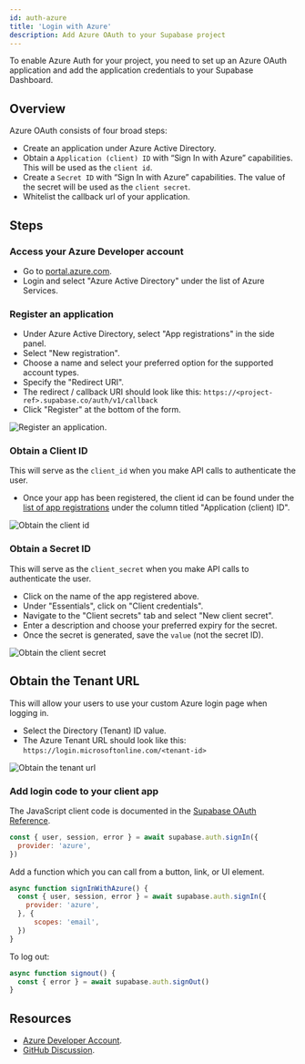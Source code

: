 ```yaml
---
id: auth-azure
title: 'Login with Azure'
description: Add Azure OAuth to your Supabase project
---
```



To enable Azure Auth for your project, you need to set up an Azure OAuth application and add the application credentials to your Supabase Dashboard.

## Overview

Azure OAuth consists of four broad steps:

- Create an application under Azure Active Directory.
- Obtain a `Application (client) ID` with “Sign In with Azure” capabilities. This will be used as the `client id`.
- Create a `Secret ID` with “Sign In with Azure” capabilities. The value of the secret will be used as the `client secret`.
- Whitelist the callback url of your application.

## Steps

### Access your Azure Developer account

- Go to [portal.azure.com](https://portal.azure.com/#home).
- Login and select "Azure Active Directory" under the list of Azure Services.

### Register an application

- Under Azure Active Directory, select "App registrations" in the side panel.
- Select "New registration".
- Choose a name and select your preferred option for the supported account types.
- Specify the "Redirect URI".
- The redirect / callback URI should look like this: `https://<project-ref>.supabase.co/auth/v1/callback`
- Click "Register" at the bottom of the form.

![Register an application.](/img/guides/auth-azure/azure-register-app.png)

### Obtain a Client ID

This will serve as the `client_id` when you make API calls to authenticate the user.

- Once your app has been registered, the client id can be found under the [list of app registrations](https://portal.azure.com/#blade/Microsoft_AAD_IAM/ActiveDirectoryMenuBlade/RegisteredApps) under the column titled  "Application (client) ID".

![Obtain the client id](/img/guides/auth-azure/azure-client-id.png)

### Obtain a Secret ID

This will serve as the `client_secret` when you make API calls to authenticate the user.

- Click on the name of the app registered above.
- Under "Essentials", click on "Client credentials".
- Navigate to the "Client secrets" tab and select "New client secret".
- Enter a description and choose your preferred expiry for the secret.
- Once the secret is generated, save the `value` (not the secret ID). 

![Obtain the client secret](/img/guides/auth-azure/azure-client-secret.png)

## Obtain the Tenant URL

This will allow your users to use your custom Azure login page when logging in.

- Select the Directory (Tenant) ID value.
- The Azure Tenant URL should look like this: `https://login.microsoftonline.com/<tenant-id>`

![Obtain the tenant url](/img/guides/auth-azure/azure-tenant-url.png)

### Add login code to your client app

The JavaScript client code is documented in the [Supabase OAuth Reference](/docs/reference/javascript/auth-signin#sign-in-using-third-party-providers).

```js
const { user, session, error } = await supabase.auth.signIn({
  provider: 'azure',
})
```

Add a function which you can call from a button, link, or UI element.

```js
async function signInWithAzure() {
  const { user, session, error } = await supabase.auth.signIn({
    provider: 'azure',
  }, {
      scopes: 'email',
  })
}
```

To log out:

```js
async function signout() {
  const { error } = await supabase.auth.signOut()
}
```

## Resources

- [Azure Developer Account](https://portal.azure.com).
- [GitHub Discussion](https://github.com/supabase/gotrue/pull/54#issuecomment-757043573).
